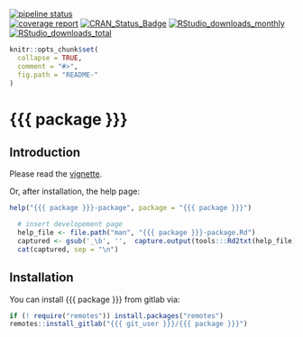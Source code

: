 [![pipeline status](https://gitlab.com/{{{ git_user }}}/{{{ package }}}/badges/master/pipeline.svg)](https://gitlab.com/{{{ git_user }}}/{{{ package }}}/commits/master)    
[![coverage report](https://gitlab.com/{{{ git_user }}}/{{{ package }}}/badges/master/coverage.svg)](https://gitlab.com/{{{ git_user }}}/{{{ package }}}/commits/master)
<!-- 
    [![Build Status](https://travis-ci.org/{{{ git_user }}}/{{{ package }}}.svg?branch=master)](https://travis-ci.org/{{{ git_user }}}/{{{ package }}})
    [![Coverage Status](https://codecov.io/github/{{{ git_user }}}/{{{ package }}}/coverage.svg?branch=master)](https://codecov.io/github/{{{ git_user }}}/{{{ package }}}?branch=master)
-->
[![CRAN_Status_Badge](https://www.r-pkg.org/badges/version/{{{ package }}})](https://cran.r-project.org/package={{{ package }}})
[![RStudio_downloads_monthly](https://cranlogs.r-pkg.org/badges/{{{ package }}})](https://cran.r-project.org/package={{{ package }}})
[![RStudio_downloads_total](https://cranlogs.r-pkg.org/badges/grand-total/{{{ package }}})](https://cran.r-project.org/package={{{ package }}})

<!-- README.md is generated from README.Rmd. Please edit that file -->

```r
knitr::opts_chunk$set(
  collapse = TRUE,
  comment = "#>",
  fig.path = "README-"
)
```

# {{{ package }}}
## Introduction
Please read the
[vignette](https://{{{ git_user }}}.gitlab.io/{{{ package }}}/doc/An_Introduction_to_{{{ package }}}.html).
<!-- 
[vignette](https://CRAN.R-project.org/package={{{ package }}}/vignettes/An_Introduction_to_{{{ package }}}.html).

-->

Or, after installation, the help page:
```r
help("{{{ package }}}-package", package = "{{{ package }}}")
```
```r
  # insert developement page
  help_file <- file.path("man", "{{{ package }}}-package.Rd")
  captured <- gsub('_\b', '',  capture.output(tools:::Rd2txt(help_file) ))
  cat(captured, sep = "\n")
```

## Installation

You can install {{{ package }}} from gitlab via:

```r
if (! require("remotes")) install.packages("remotes")
remotes::install_gitlab("{{{ git_user }}}/{{{ package }}}")
```


